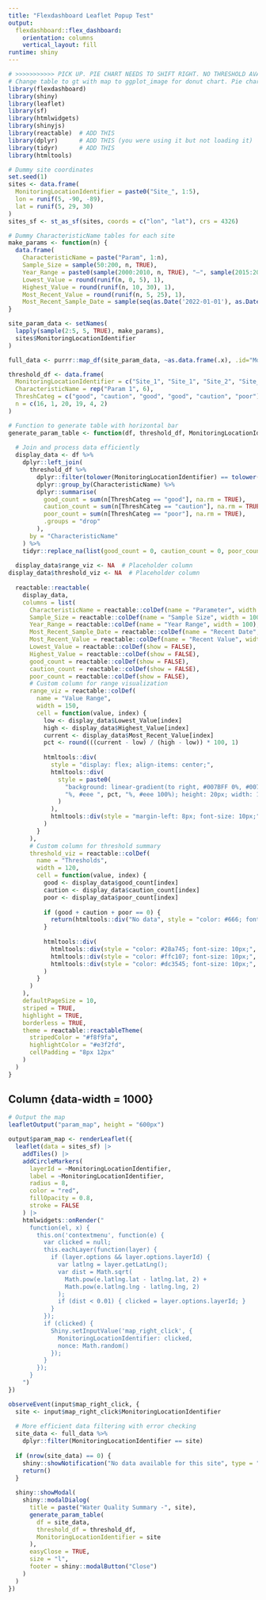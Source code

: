 ```yaml
---
title: "Flexdashboard Leaflet Popup Test"
output: 
  flexdashboard::flex_dashboard:
    orientation: columns
    vertical_layout: fill
runtime: shiny
---
```


```r
# >>>>>>>>>>> PICK UP. PIE CHART NEEDS TO SHIFT RIGHT. NO THRESHOLD AVAIL TEXT NEEDS TO LINE UP MIDDLE HORIZONTALLY AND WITH VERTICAL. ALL CELL TEXT NEEDS TO LINE UP UNDER COL. 
# Change table to gt with map to ggplot_image for donut chart. Pie charts should also include '
library(flexdashboard)
library(shiny)
library(leaflet)
library(sf)
library(htmlwidgets)
library(shinyjs)
library(reactable)  # ADD THIS
library(dplyr)      # ADD THIS (you were using it but not loading it)
library(tidyr)      # ADD THIS
library(htmltools)

# Dummy site coordinates
set.seed(1)
sites <- data.frame(
  MonitoringLocationIdentifier = paste0("Site_", 1:5),
  lon = runif(5, -90, -89),
  lat = runif(5, 29, 30)
)
sites_sf <- st_as_sf(sites, coords = c("lon", "lat"), crs = 4326)

# Dummy CharacteristicName tables for each site
make_params <- function(n) {
  data.frame(
    CharacteristicName = paste("Param", 1:n),
    Sample_Size = sample(50:200, n, TRUE),
    Year_Range = paste0(sample(2000:2010, n, TRUE), "–", sample(2015:2024, n, TRUE)),
    Lowest_Value = round(runif(n, 0, 5), 1),
    Highest_Value = round(runif(n, 10, 30), 1),
    Most_Recent_Value = round(runif(n, 5, 25), 1),
    Most_Recent_Sample_Date = sample(seq(as.Date('2022-01-01'), as.Date('2024-07-01'), by = "month"), n))
}

site_param_data <- setNames(
  lapply(sample(2:5, 5, TRUE), make_params),
  sites$MonitoringLocationIdentifier
)

full_data <- purrr::map_df(site_param_data, ~as.data.frame(.x), .id="MonitoringLocationIdentifier")

threshold_df <- data.frame(
  MonitoringLocationIdentifier = c("Site_1", "Site_1", "Site_2", "Site_3", "Site_3", "Site_3"),
  CharacteristicName = rep("Param 1", 6),
  ThreshCateg = c("good", "caution", "good", "good", "caution", "poor"),
  n = c(16, 1, 20, 19, 4, 2)
)

# Function to generate table with horizontal bar
generate_param_table <- function(df, threshold_df, MonitoringLocationIdentifier) {
  
  # Join and process data efficiently
  display_data <- df %>%
    dplyr::left_join(
      threshold_df %>%
        dplyr::filter(tolower(MonitoringLocationIdentifier) == tolower(!!MonitoringLocationIdentifier)) %>%
        dplyr::group_by(CharacteristicName) %>%
        dplyr::summarise(
          good_count = sum(n[ThreshCateg == "good"], na.rm = TRUE),
          caution_count = sum(n[ThreshCateg == "caution"], na.rm = TRUE),
          poor_count = sum(n[ThreshCateg == "poor"], na.rm = TRUE),
          .groups = "drop"
        ),
      by = "CharacteristicName"
    ) %>%
    tidyr::replace_na(list(good_count = 0, caution_count = 0, poor_count = 0))
  
  display_data$range_viz <- NA  # Placeholder column
display_data$threshold_viz <- NA  # Placeholder column
  
  reactable::reactable(
    display_data,
    columns = list(
      CharacteristicName = reactable::colDef(name = "Parameter", width = 120),
      Sample_Size = reactable::colDef(name = "Sample Size", width = 100),
      Year_Range = reactable::colDef(name = "Year Range", width = 100),
      Most_Recent_Sample_Date = reactable::colDef(name = "Recent Date", width = 100),
      Most_Recent_Value = reactable::colDef(name = "Recent Value", width = 100),
      Lowest_Value = reactable::colDef(show = FALSE),
      Highest_Value = reactable::colDef(show = FALSE),
      good_count = reactable::colDef(show = FALSE),
      caution_count = reactable::colDef(show = FALSE),
      poor_count = reactable::colDef(show = FALSE),
      # Custom column for range visualization
      range_viz = reactable::colDef(
        name = "Value Range",
        width = 150,
        cell = function(value, index) {
          low <- display_data$Lowest_Value[index]
          high <- display_data$Highest_Value[index]
          current <- display_data$Most_Recent_Value[index]
          pct <- round(((current - low) / (high - low)) * 100, 1)
          
          htmltools::div(
            style = "display: flex; align-items: center;",
            htmltools::div(
              style = paste0(
                "background: linear-gradient(to right, #007BFF 0%, #007BFF ", pct,
                "%, #eee ", pct, "%, #eee 100%); height: 20px; width: 100px; border-radius: 10px;"
              )
            ),
            htmltools::div(style = "margin-left: 8px; font-size: 10px;", paste0(pct, "%"))
          )
        }
      ),
      # Custom column for threshold summary
      threshold_viz = reactable::colDef(
        name = "Thresholds",
        width = 120,
        cell = function(value, index) {
          good <- display_data$good_count[index]
          caution <- display_data$caution_count[index]  
          poor <- display_data$poor_count[index]
          
          if (good + caution + poor == 0) {
            return(htmltools::div("No data", style = "color: #666; font-size: 10px;"))
          }
          
          htmltools::div(
            htmltools::div(style = "color: #28a745; font-size: 10px;", paste("Good:", good)),
            htmltools::div(style = "color: #ffc107; font-size: 10px;", paste("Caution:", caution)),
            htmltools::div(style = "color: #dc3545; font-size: 10px;", paste("Poor:", poor))
          )
        }
      )
    ),
    defaultPageSize = 10,
    striped = TRUE,
    highlight = TRUE,
    borderless = TRUE,
    theme = reactable::reactableTheme(
      stripedColor = "#f8f9fa",
      highlightColor = "#e3f2fd",
      cellPadding = "8px 12px"
    )
  )
}
```

Column {data-width = 1000}
-------------------------------------

```r
# Output the map
leafletOutput("param_map", height = "600px")
```

```r
output$param_map <- renderLeaflet({
  leaflet(data = sites_sf) |>
    addTiles() |>
    addCircleMarkers(
      layerId = ~MonitoringLocationIdentifier,
      label = ~MonitoringLocationIdentifier,
      radius = 8,
      color = "red",
      fillOpacity = 0.8,
      stroke = FALSE
    ) |>
    htmlwidgets::onRender("
      function(el, x) {
        this.on('contextmenu', function(e) {
          var clicked = null;
          this.eachLayer(function(layer) {
            if (layer.options && layer.options.layerId) {
              var latlng = layer.getLatLng();
              var dist = Math.sqrt(
                Math.pow(e.latlng.lat - latlng.lat, 2) +
                Math.pow(e.latlng.lng - latlng.lng, 2)
              );
              if (dist < 0.01) { clicked = layer.options.layerId; }
            }
          });
          if (clicked) {
            Shiny.setInputValue('map_right_click', {
              MonitoringLocationIdentifier: clicked,
              nonce: Math.random()
            });
          }
        });
      }
    ")
})

observeEvent(input$map_right_click, {
  site <- input$map_right_click$MonitoringLocationIdentifier
  
  # More efficient data filtering with error checking
  site_data <- full_data %>% 
    dplyr::filter(MonitoringLocationIdentifier == site)
  
  if (nrow(site_data) == 0) {
    shiny::showNotification("No data available for this site", type = "warning")
    return()
  }
  
  shiny::showModal(
    shiny::modalDialog(
      title = paste("Water Quality Summary -", site),
      generate_param_table(
        df = site_data,
        threshold_df = threshold_df,
        MonitoringLocationIdentifier = site
      ),
      easyClose = TRUE,
      size = "l",
      footer = shiny::modalButton("Close")
    )
  )
})
```